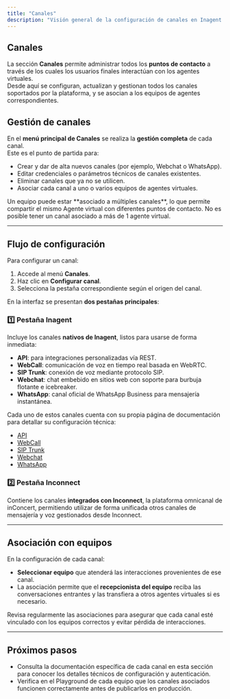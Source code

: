 ```yaml
---
title: "Canales"
description: "Visión general de la configuración de canales en Inagent."
---
```


## Canales

La sección **Canales** permite administrar todos los **puntos de contacto** a través de los cuales los usuarios finales interactúan con los agentes virtuales.  
Desde aquí se configuran, actualizan y gestionan todos los canales soportados por la plataforma, y se asocian a los equipos de agentes correspondientes.


## Gestión de canales

En el **menú principal de Canales** se realiza la **gestión completa** de cada canal.  
Este es el punto de partida para:

- Crear y dar de alta nuevos canales (por ejemplo, Webchat o WhatsApp).  
- Editar credenciales o parámetros técnicos de canales existentes.  
- Eliminar canales que ya no se utilicen.  
- Asociar cada canal a uno o varios equipos de agentes virtuales.

<Callout type="info">
Un equipo puede estar **asociado a múltiples canales**, lo que permite compartir el mismo Agente virtual con diferentes puntos de contacto. No es posible tener un canal asociado a más de 1 agente virtual.
</Callout>

---

## Flujo de configuración

Para configurar un canal:

1. Accede al menú **Canales**.
2. Haz clic en **Configurar canal**.
3. Selecciona la pestaña correspondiente según el origen del canal.

En la interfaz se presentan **dos pestañas principales**:

### 1️⃣ Pestaña **Inagent**

Incluye los canales **nativos de Inagent**, listos para usarse de forma inmediata:

- **API**: para integraciones personalizadas vía REST.
- **WebCall**: comunicación de voz en tiempo real basada en WebRTC.
- **SIP Trunk**: conexión de voz mediante protocolo SIP.
- **Webchat**: chat embebido en sitios web con soporte para burbuja flotante e icebreaker.
- **WhatsApp**: canal oficial de WhatsApp Business para mensajería instantánea.

Cada uno de estos canales cuenta con su propia página de documentación para detallar su configuración técnica:

- [API](/channels/api)  
- [WebCall](/channels/voice/webcall-webrtc)  
- [SIP Trunk](/channels/voice/sip-trunk)  
- [Webchat](/channels/webchat/setup)  
- [WhatsApp](/channels/whatsapp/setup)

### 2️⃣ Pestaña **Inconnect**

Contiene los canales **integrados con Inconnect**, la plataforma omnicanal de inConcert, permitiendo utilizar de forma unificada otros canales de mensajería y voz gestionados desde Inconnect.

---

## Asociación con equipos

En la configuración de cada canal:

- **Seleccionar equipo** que atenderá las interacciones provenientes de ese canal.
- La asociación permite que el **recepcionista del equipo** reciba las conversaciones entrantes y las transfiera a otros agentes virtuales si es necesario.

<Callout type="tip">
Revisa regularmente las asociaciones para asegurar que cada canal esté vinculado con los equipos correctos y evitar pérdida de interacciones.
</Callout>

---

## Próximos pasos

- Consulta la documentación específica de cada canal en esta sección para conocer los detalles técnicos de configuración y autenticación.  
- Verifica en el Playground de cada equipo que los canales asociados funcionen correctamente antes de publicarlos en producción.
